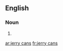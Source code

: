{{also|jerrycans}}
==English==

===Noun===
{{head|en|noun plural form}}

# {{plural of|jerry can|lang=en}}

[[ar:jerry cans]]
[[fr:jerry cans]]